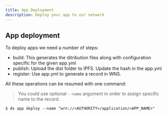 ```yaml
---
title: App Deployment
description: Deploy your app to our network
---
```


## App deployment

To deploy apps we need a number of steps:

- build: This generates the ditribution files along with configuration specific for the given app.yml
- publish: Upload the dist folder to IPFS. Update the hash in the app.yml
- register: Use app.yml to generate a record in WNS.

All these operations can be resumed with one command:

> You could use optional `--name` argument in order to assign specific name to the record.

```
$ dx app deploy --name "wrn://<AUTHORITY>/application/<APP_NAME>"
```